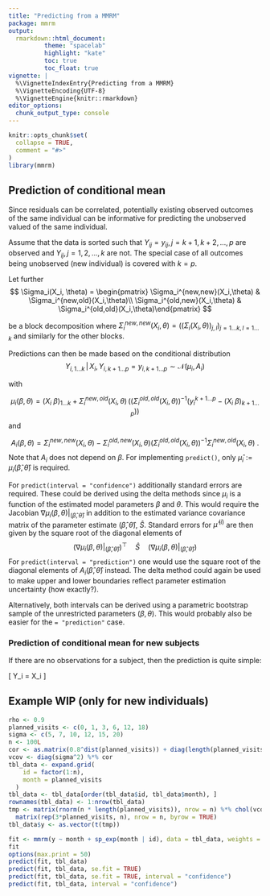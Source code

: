 ```yaml
---
title: "Predicting from a MMRM"
package: mmrm
output:
  rmarkdown::html_document:
          theme: "spacelab"
          highlight: "kate"
          toc: true
          toc_float: true
vignette: |
  %\VignetteIndexEntry{Predicting from a MMRM}
  %\VignetteEncoding{UTF-8}
  %\VignetteEngine{knitr::rmarkdown}
editor_options:
  chunk_output_type: console
---
```


```r
knitr::opts_chunk$set(
  collapse = TRUE,
  comment = "#>"
)
library(mmrm)
```

## Prediction of conditional mean

Since residuals can be correlated, potentially existing observed outcomes
of the same individual can be informative for predicting the unobserved 
valued of the same individual.

Assume that the data is sorted such that $Y_{ij} = y_{ij}, j = k+1, k+2, \dots, p$ are
observed and $Y_{ij}, j = 1, 2, \dots, k$ are not.
The special case of all outcomes being unobserved (new individual) is covered
with $k=p$.

Let further 
$$
\Sigma_i(X_i, \theta) = \begin{pmatrix} \Sigma_i^{new,new}(X_i,\theta) & \Sigma_i^{new,old}(X_i,\theta)\\ \Sigma_i^{old,new}(X_i,\theta) & \Sigma_i^{old,old}(X_i,\theta)\end{pmatrix}
$$

be a block decomposition where
$\Sigma_i^{new,new}(X_i,\theta) = \Big(\big(\Sigma_i(X_i,\theta)\big)_{j,l}\Big)_{j = 1\dots k,\, l = 1\ldots k}$ and
similarly for the other blocks.

Predictions can then be made based on the conditional distribution
$$
Y_{i, 1\ldots k}\,|\,X_i,Y_{i,k+1\ldots p}=y_{i, k+1\ldots p}\sim\mathcal{N}(\mu_i, A_i)
$$

with 

$$
\mu_i(\beta,\theta) = (X_i \ \beta)_{1\ldots k} +  \Sigma_i^{new,old}(X_i,\theta) \, \Big(\big(\Sigma_i^{old,old}(X_i,\theta)\big)^{-1} \big(y_i^{k+1\ldots p} -  (X_i \ \beta)_{k+1\ldots p}\big)\Big)
$$
and

$$
A_i(\beta, \theta) = \Sigma_i^{new,new}(X_i,\theta) - \Sigma_i^{old,new}(X_i,\theta) \Big(\Sigma_i^{old,old}(X_i,\theta)\Big)^{-1} \Sigma_i^{new,old}(X_i,\theta) \ .
$$
Note that $A_i$ does not depend on $\beta$.
For implementing `predict()`, only $\widehat{\mu}_i:=\mu_i(\widehat{\beta},\widehat{\theta})$
is required.

For `predict(interval = "confidence")` additionally standard errors are required.
These could be derived using the delta methods since $\mu_i$ is a function of the
estimated model parameters $\beta$ and $\theta$.
This would require the Jacobian $\nabla\mu_i(\beta,\theta)|_{\big(\widehat{\beta},\widehat{\theta}\big)}$ 
in addition to the estimated variance covariance matrix of the parameter estimate
$\big(\widehat{\beta},\widehat{\theta}\big)$, $\widehat{S}$.
Standard errors for $\widehat{\mu}^{\,(i)}$ are then given by the square root of 
the diagonal elements of
$$
\Big(\nabla\mu_i(\beta,\theta)|_{\big(\widehat{\beta},\widehat{\theta}\big)}\Big)^\top\quad \widehat{S} \quad \Big(\nabla\mu_i(\beta,\theta)|_{\big(\widehat{\beta},\widehat{\theta}\big)}\Big)
$$
For `predict(interval = "prediction")` one would use the square root of the 
diagonal elements of $A_i\big(\widehat{\beta},\widehat{\theta}\big)$ instead.
The delta method could again be used to make upper and lower boundaries reflect
parameter estimation uncertainty (how exactly?).

Alternatively, both intervals can be derived using a parametric bootstrap sample
of the unrestricted parameters $(\beta, \theta)$.
This would probably also be easier for the `= "prediction"` case.

### Prediction of conditional mean for new subjects

If there are no observations for a subject, then the prediction is quite simple:

\[
  Y_i = X_i \hat\beta
\]



## Example WIP (only for new individuals)

```r
rho <- 0.9
planned_visits <- c(0, 1, 3, 6, 12, 18)
sigma <- c(5, 7, 10, 12, 15, 20)
n <- 100L
cor <- as.matrix(0.8^dist(planned_visits)) + diag(length(planned_visits)) # 'spatial' exponential
vcov <- diag(sigma^2) %*% cor
tbl_data <- expand.grid(
    id = factor(1:n),
    month = planned_visits
  )
tbl_data <- tbl_data[order(tbl_data$id, tbl_data$month), ]
rownames(tbl_data) <- 1:nrow(tbl_data)
tmp <- matrix(rnorm(n * length(planned_visits)), nrow = n) %*% chol(vcov) +
  matrix(rep(3*planned_visits, n), nrow = n, byrow = TRUE)
tbl_data$y <- as.vector(t(tmp)) 
```

```r
fit <- mmrm(y ~ month + sp_exp(month | id), data = tbl_data, weights = rep(1, nrow(tbl_data)))
fit
options(max.print = 50)
predict(fit, tbl_data)
predict(fit, tbl_data, se.fit = TRUE)
predict(fit, tbl_data, se.fit = TRUE, interval = "confidence")
predict(fit, tbl_data, interval = "confidence")
```
